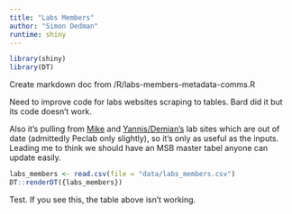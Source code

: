 ```yaml
---
title: "Labs Members"
author: "Simon Dedman"
runtime: shiny
---
```

```r
library(shiny)
library(DT)
```
Create markdown doc from /R/labs-members-metadata-comms.R

Need to improve code for labs websites scraping to tables. Bard did it but its code doesn't work.

Also it's pulling from [Mike](https://mikeheithaus.com/research/lab/) and [Yannis/Demian's](https://www.peclabfiu.com/team) lab sites which are out of date (admittedly Peclab only slightly), so it's only as useful as the inputs. Leading me to think we should have an MSB master tabel anyone can update easily.

```r
labs_members <- read.csv(file = "data/labs_members.csv")
DT::renderDT({labs_members})
```

Test. If you see this, the table above isn't working.
